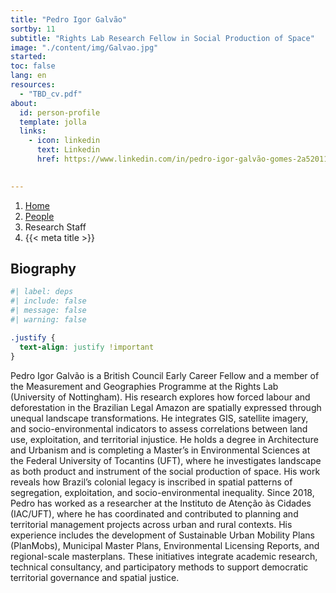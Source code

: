 ```yaml
---
title: "Pedro Igor Galvão"
sortby: 11
subtitle: "Rights Lab Research Fellow in Social Production of Space"
image: "./content/img/Galvao.jpg"
started:
toc: false
lang: en
resources: 
  - "TBD_cv.pdf"
about:
  id: person-profile
  template: jolla
  links:
    - icon: linkedin
      text: Linkedin
      href: https://www.linkedin.com/in/pedro-igor-galvão-gomes-2a52011a3/

     
---
```


```{=html}
<nav aria-label="breadcrumb">
  <ol class="breadcrumb">
    <li class="breadcrumb-item"><a href="../../index.html">Home</a></li>
    <li class="breadcrumb-item"><a href="../../people.html">People</a></li>
    <li class="breadcrumb-item active">Research Staff</li>
    <li class="breadcrumb-item active" aria-current="page">{{< meta title >}}</li>
  </ol>
</nav>
```

:::{#person-profile}
:::

## Biography

```r
#| label: deps
#| include: false
#| message: false
#| warning: false

```

```css
.justify {
  text-align: justify !important
}
```

::: {.justify}

Pedro Igor Galvão is a British Council Early Career Fellow and a member of the Measurement and Geographies Programme at the Rights Lab (University of Nottingham). His research explores how forced labour and deforestation in the Brazilian Legal Amazon are spatially expressed through unequal landscape transformations. He integrates GIS, satellite imagery, and socio-environmental indicators to assess correlations between land use, exploitation, and territorial injustice. He holds a degree in Architecture and Urbanism and is completing a Master’s in Environmental Sciences at the Federal University of Tocantins (UFT), where he investigates landscape as both product and instrument of the social production of space. His work reveals how Brazil’s colonial legacy is inscribed in spatial patterns of segregation, exploitation, and socio-environmental inequality. Since 2018, Pedro has worked as a researcher at the Instituto de Atenção às Cidades (IAC/UFT), where he has coordinated and contributed to planning and territorial management projects across urban and rural contexts. His experience includes the development of Sustainable Urban Mobility Plans (PlanMobs), Municipal Master Plans, Environmental Licensing Reports, and regional-scale masterplans. These initiatives integrate academic research, technical consultancy, and participatory methods to support democratic territorial governance and spatial justice.
 


:::

